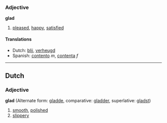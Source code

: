 ===Adjective===
'''glad'''

# [[pleased]], [[happy]], [[satisfied]]

====Translations====
*Dutch: [[blij]], [[verheugd]]
*Spanish: [[contento]] ''m'', [[contenta]] ''f''
----
==Dutch==
===Adjective===
'''glad''' (Alternate form: [[gladde]], comparative: [[gladder]], superlative: [[gladst]])

# [[smooth]], [[polished]]
# [[slippery]]